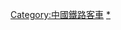 {{navbox
|name=中国铁路客车
|title=[[中国铁路客车]]<small>（不包括[[中國動車組列表|动车组]]）</small>
|image=[[File:China Railways.svg|60px]]
|style=width:auto;
|state=
|listclass=hlist

|group1=国际联运用
|list1=
*[[中国铁路18型客车|18]]
*[[中国铁路19型客车|19]]
*[[中国铁路25G型客车|25G联运]]
*[[中国铁路25B型客车|25B联运]]
*[[中国铁路22型客车|22联运]]

|group2=营业用高包车
|list2=
*[[中国铁路19K型客车|RW19K（25K衍生）]]
*[[中国铁路19T型客车|RW19T（25T衍生）]]
*[[中国铁路RW8型客车|RW8]]
*[[中国铁路RW9型客车|RW9]]

|group3=[[中国铁路21型客车|21型]]
|list3=[[中国铁路21型客车|21]]

|group4=[[中国铁路22型客车|22型系列]]
|list4=
*[[中国铁路22型客车|22]]
*[[中国铁路22A型客车|22A]]
*[[中国铁路22B型客车|22B]]
*[[中国铁路22C型客车|22C]]
*[[中国铁路23型客车|23]]

|group5=[[中国铁路24型客车|初代24型]]
|list5=[[中国铁路24型客车|24（广深/广九用）]]

|group6=[[中国铁路25型客车|初代25型]]
|list6=[[中国铁路25型客车|25（试作）]]

|group7=[[中国铁路24型客车|东德24型]]
|list7=[[中国铁路24型客车|24]]

|group8=[[中国铁路25型客车|25型系列]]
|list8=
*[[中国铁路25型客车|25]]
*[[中国铁路25型客车#25-0型客车|25-o]]
*[[中国铁路25A型客车|25A]]
*[[中国铁路25B型客车|25B]]
*[[中国铁路25G型客车|25G]]
*[[中国铁路25C型客车|25C]]
*[[中国铁路25Z型客车|25Z]]
*[[中国铁路25K型客车|25K]]
*[[中国铁路25T型客车|25T]]

|group80=市郊车
|list80=
*[[中国铁路30型客车|30（市郊）]]
*[[中国铁路31型客车|31]]
*[[中国铁路31D型客车|31D（代用行包）]]

|group90=[[中国铁路32型客车|32型]]
|list90=[[中国铁路32型客车|32]]

|group100=米轨客车
|list100=
*[[中国铁路30型客车|30（米轨）]]
*[[中国铁路33型客车|33]]
*[[中国铁路M1型客车|M1]]
*[[中国铁路PG型客车|PG]]


|group110=寸轨客车
|list110=[[中国铁路寸轨机车车辆|寸轨机车]]

|group120=[[中国铁路3型客车|3型]]
|list120=[[中国铁路3型客车|3]]

|group130=[[中国铁路96型客车|96型]]
|list130=[[中国铁路96型客车|96]]

|group140=[[中国铁路Z29型客车|Z29型]]
|list140=[[中国铁路Z29型客车|Z29]]

|group145=[[中国铁路TZ客车|TZ]]
|list145=[[中国铁路TZ客车|TZ]]

|group150=国产动车组
|list150=
*[[中国铁路25DD型客车|25DD]]
*[[中国铁路25DK型客车|25DK]]
*[[中国铁路25DT型客车|25DT]]

}}[[Category:中國鐵路客車]]<noinclude>

[[Category:中國鐵路客車|*]]
[[Category:中华人民共和国铁路导航模板|{{PAGENAME}}]]
</noinclude>